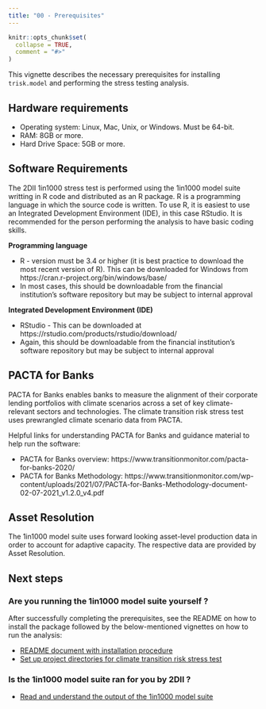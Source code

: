```yaml
---
title: "00 - Prerequisites"
---
```


```r
knitr::opts_chunk$set(
  collapse = TRUE,
  comment = "#>"
)
```

This vignette describes the necessary prerequisites for installing `trisk.model` and performing the stress testing analysis.

## Hardware requirements

* Operating system: Linux, Mac, Unix, or Windows. Must be 64-bit.
* RAM: 8GB or more.
* Hard Drive Space: 5GB or more.

## Software Requirements

The 2DII 1in1000 stress test is performed using the 1in1000 model suite writting in R code and distributed as an R package.
R is a programming language in which the source code is written. 
To use R, it is easiest to use an Integrated Development Environment (IDE),
in this case RStudio. It is recommended for the person performing the analysis 
to have basic coding skills.

**Programming language**

* R - version must be 3.4 or higher (it is best practice to download the most 
recent version of R). This can be downloaded for Windows from https://cran.r-project.org/bin/windows/base/
* In most cases, this should be downloadable from the financial institution's
software repository but may be subject to internal approval

**Integrated Development Environment (IDE)**

* RStudio - This can be downloaded at https://rstudio.com/products/rstudio/download/
* Again, this should be downloadable from the financial institution's software 
repository but may be subject to internal approval

## PACTA for Banks

PACTA for Banks enables banks to measure the alignment of their corporate 
lending portfolios with climate scenarios across a set of key climate-relevant 
sectors and technologies. The climate transition risk stress test uses 
prewrangled climate scenario data from PACTA. 


Helpful links for understanding PACTA for Banks and guidance material to help 
run the software:

* PACTA for Banks overview:
https://www.transitionmonitor.com/pacta-for-banks-2020/
* PACTA for Banks Methodology: https://www.transitionmonitor.com/wp-content/uploads/2021/07/PACTA-for-Banks-Methodology-document-02-07-2021_v1.2.0_v4.pdf

  
## Asset Resolution
The 1in1000 model suite uses forward looking asset-level production data 
in order to account for adaptive capacity. The respective data are provided by Asset Resolution.


## Next steps

### Are you running the 1in1000 model suite yourself ? 
After successfully completing the prerequisites, see the README on how to 
install the package followed by the below-mentioned vignettes on how to run 
the analysis:

* [README document with installation procedure](https://2degreesinvesting.github.io/trisk.model/index.html)
* [Set up project directories for climate transition risk stress test](https://2degreesinvesting.github.io/trisk.model/articles/articles/01-setup-project-directories.html)

### Is the 1in1000 model suite ran for you by 2DII ? 
*  [Read and understand the output of the  1in1000 model suite  ](https://2degreesinvesting.github.io/trisk.model/articles/articles/04-setup-project-directories.html)
